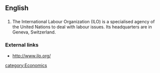{{Wikipedia}}

==English==

==={{abbreviation}}===
#The International Labour Organization (ILO) is a specialised agency of the United Nations to deal with labour issues. Its headquarters are in Geneva, Switzerland.

===External links===
*[http://www.ilo.org/ http://www.ilo.org/]

[[category:Economics]]